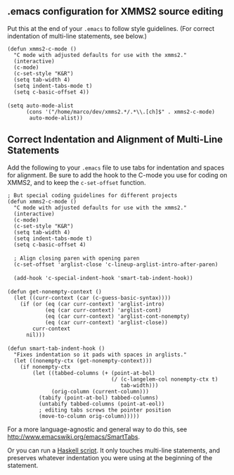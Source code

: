 == .emacs configuration for XMMS2 source editing ==

Put this at the end of your <tt>.emacs</tt> to follow style guidelines. (For correct indentation of multi-line statements, see below.)

 (defun xmms2-c-mode ()
   "C mode with adjusted defaults for use with the xmms2."
   (interactive)
   (c-mode)
   (c-set-style "K&R")
   (setq tab-width 4)
   (setq indent-tabs-mode t)
   (setq c-basic-offset 4))
 
 (setq auto-mode-alist 
       (cons '("/home/marco/dev/xmms2.*/.*\\.[ch]$" . xmms2-c-mode)  
 	    auto-mode-alist))

== Correct Indentation and Alignment of Multi-Line Statements ==

Add the following to your <tt>.emacs</tt> file to use tabs for indentation and spaces for alignment. Be sure to add the hook to the C-mode you use for coding on XMMS2, and to keep the <tt>c-set-offset</tt> function.

 ; But special coding guidelines for different projects
 (defun xmms2-c-mode ()
   "C mode with adjusted defaults for use with the xmms2."
   (interactive)
   (c-mode)
   (c-set-style "K&R")
   (setq tab-width 4)
   (setq indent-tabs-mode t)
   (setq c-basic-offset 4)
 
   ; Align closing paren with opening paren
   (c-set-offset 'arglist-close 'c-lineup-arglist-intro-after-paren)
 
   (add-hook 'c-special-indent-hook 'smart-tab-indent-hook))
 
 (defun get-nonempty-context ()
   (let ((curr-context (car (c-guess-basic-syntax))))
     (if (or (eq (car curr-context) 'arglist-intro)
             (eq (car curr-context) 'arglist-cont)
             (eq (car curr-context) 'arglist-cont-nonempty)
             (eq (car curr-context) 'arglist-close))
         curr-context
       nil)))
 
 (defun smart-tab-indent-hook ()
   "Fixes indentation so it pads with spaces in arglists."
   (let ((nonempty-ctx (get-nonempty-context)))
     (if nonempty-ctx
         (let ((tabbed-columns (+ (point-at-bol)
                                  (/ (c-langelem-col nonempty-ctx t)
                                     tab-width)))
               (orig-column (current-column)))
           (tabify (point-at-bol) tabbed-columns)
           (untabify tabbed-columns (point-at-eol))
           ; editing tabs screws the pointer position
           (move-to-column orig-column)))))

For a more language-agnostic and general way to do this, see http://www.emacswiki.org/emacs/SmartTabs.

Or you can run a [http://code.l3ib.org/?p=.users/syscrash/indent.git;a=summary Haskell script]. It only touches multi-line statements, and preserves whatever indentation you were using at the beginning of the statement.